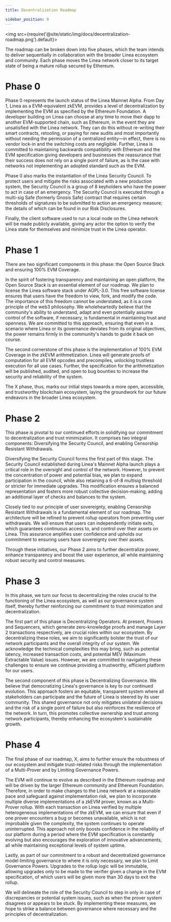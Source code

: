 ```yaml
---
title: Decentralization Roadmap

sidebar_position: 9
---
```


<img src={require('@site/static/img/docs/decentralization-roadmap.png').default}></img>
<br/>

The roadmap can be broken down into five phases, which the team intends to deliver sequentially in collaboration with the broader Linea ecosystem and community. Each phase moves the Linea network closer to its target state of being a mature rollup secured by Ethereum.


# Phase 0

Phase 0 represents the launch status of the Linea Mainnet Alpha. From Day 1, Linea as a EVM-equivalent zkEVM, provides a level of decentralization by implementing the EVM as specified by the Ethereum Foundation. A developer building on Linea can choose at any time to move their dapp to another EVM-supported chain, such as Ethereum, in the event they are unsatisfied with the Linea network. They can do this without re-writing their smart contracts, retooling, or paying for new audits and most importantly without needing the permission of a centralized entity—in effect, there is no vendor lock-in and the switching costs are negligible. Further, Linea is committed to maintaining backwards compatibility with Ethereum and the EVM specification giving developers and businesses the reassurance that their success does not rely on a single point of failure, as is the case with networks not implementing an adopted standard such as the EVM.

Phase 0 also marks the instantiation of the Linea Security Council. To protect users and mitigate the risks associated with a new production system, the Security Council is a group of 8 keyholders who have the power to act in case of an emergency. The Security Council is executed through a multi-sig Safe (formerly Gnosis Safe) contract that requires certain thresholds of signatures to be submitted to action an emergency measure; the details of which can be found in our Risk Disclosures.

Finally, the client software used to run a local node on the Linea network will be made publicly available, giving any actor the option to verify the Linea state for themselves and minimize trust in the Linea operator.

# Phase 1 

There are two significant components in this phase: the Open Source Stack and ensuring 100% EVM Coverage.

In the spirit of fostering transparency and maintaining an open platform, the Open Source Stack is an essential element of our roadmap. We plan to license the Linea software stack under AGPL-3.0. This free software license ensures that users have the freedom to view, fork, and modify the code. The importance of this freedom cannot be understated, as it is a core principle of the web3 philosophy. We wholeheartedly believe that the community's ability to understand, adapt and even potentially assume control of the software, if necessary, is fundamental in maintaining trust and openness. We are committed to this approach, ensuring that even in a scenario where Linea or its governance deviates from its original objectives, the power remains firmly in the community's hands to guide it back on course.

The second cornerstone of this phase is the implementation of 100% EVM Coverage in the zkEVM arithmetization. Linea will generate proofs of computation for all EVM opcodes and precompiles, unlocking trustless execution for all use cases. Further, the specification for the arithmetization will be published, audited, and open to bug bounties to increase the security and reliability of the system.

The X phase, thus, marks our initial steps towards a more open, accessible, and trustworthy blockchain ecosystem, laying the groundwork for our future endeavors in the broader Linea ecosystem.

# Phase 2

This phase is pivotal to our continued efforts in solidifying our commitment to decentralization and trust minimization. It comprises two integral components: Diversifying the Security Council, and enabling Censorship Resistant Withdrawals.

Diversifying the Security Council forms the first part of this stage. The Security Council established during Linea's Mainnet Alpha launch plays a critical role in the oversight and control of the network. However, to prevent the concentration of power and potential bias, we plan to expand participation in the council, while also retaining a 6-of-8 multisig threshold or stricter for immediate upgrades. This modification ensures a balanced representation and fosters more robust collective decision-making, adding an additional layer of checks and balances to the system.

Closely tied to our principle of user sovereignty, enabling Censorship Resistant Withdrawals is a fundamental element of our roadmap. The architecture will be refined to prevent rollup operators from preventing user withdrawals. We will ensure that users can independently initiate exits, which guarantees continuous access to, and control over their assets on Linea. This assurance amplifies user confidence and upholds our commitment to ensuring users have sovereignty over their assets.

Through these initiatives, our Phase 2 aims to further decentralize power, enhance transparency and boost the user experience, all while maintaining robust security and control measures.


# Phase 3

In this phase, we turn our focus to decentralizing the roles crucial to the functioning of the Linea ecosystem, as well as our governance system itself, thereby further reinforcing our commitment to trust minimization and decentralization.

The first part of this phase is Decentralizing Operators. At present, Provers and Sequencers, which generate zero-knowledge proofs and manage Layer 2 transactions respectively, are crucial roles within our ecosystem. By decentralizing these roles, we aim to significantly bolster the trust of our network participants and the overall integrity of our system. We acknowledge the technical complexities this may bring, such as potential latency, increased transaction costs, and potential MEV (Maximum Extractable Value) issues. However, we are committed to navigating these challenges to ensure we continue providing a trustworthy, efficient platform for our users.

The second component of this phase is Decentralizing Governance. We believe that democratizing Linea's governance is key to our continued evolution. This approach fosters an equitable, transparent system where all stakeholders can participate and the future of Linea is steered by its user community. This shared governance not only mitigates unilateral decisions and the risk of a single point of failure but also reinforces the resilience of the network. In turn, this promotes collective ownership and trust among network participants, thereby enhancing the ecosystem's sustainable growth.

# Phase 4

The final phase of our roadmap, X, aims to further ensure the robustness of our ecosystem and mitigate trust-related risks through the implementation of a Multi-Prover and by Limiting Governance Powers.

The EVM will continue to evolve as described in the Ethereum roadmap and will be driven by the larger Ethereum community and Ethereum Foundation. Therefore, in order to make changes to the Linea network at a reasonable pace and safeguard against implementation risk, we plan to incorporate multiple diverse implementations of a zkEVM prover, known as a Multi-Prover rollup. With each transaction on Linea verified by multiple heterogeneous implementations of the zkEVM, we can ensure that even if one prover encounters a bug or becomes unavailable, which is not improbable given the complexity, the system continues to operate uninterrupted. This approach not only boosts confidence in the reliability of our platform during a period where the EVM specification is constantly evolving but also encourages the exploration of innovative advancements, all while maintaining exceptional levels of system uptime.

Lastly, as part of our commitment to a robust and decentralized governance model limiting governance to where it is only necessary, we plan to Limit Governance Powers. Upgrades to the rollup logic will be immutable, allowing upgrades only to be made to the verifier given a change in the EVM specification, of which users will be given more than 30 days to exit the rollup.

We will delineate the role of the Security Council to step in only in case of discrepancies or potential system issues, such as when the prover system disagrees or appears to be stuck. By implementing these measures, we hope to strike a balance between governance where necessary and the principles of decentralization.
